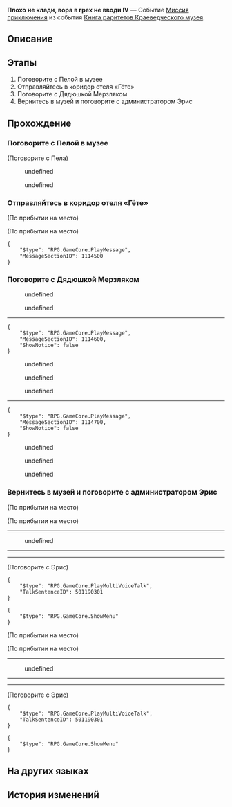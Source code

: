 {{Дополнить|Диалоги.}}
{{Миссия Инфобокс
|id              = 2011905
|Название        = 
|Изображение     = Миссия Освоения Плохо не клади, вора в грех не вводи IV.png
|Тип             = Миссия приключения
|События         = Книга раритетов Краеведческого музея
|Глава           = Книга раритетов Краеведческого музея
|Условия         = 
* Завершена [[Миссия приключения]] ''[[Плохо не клади, вора в грех не вводи III]]''
* Достигните фазы 4 в событии [[Книга раритетов Краеведческого музея]]
|Персонажи       = Дядюшка Мерзляк; Записка, оставленная синеволосым мужчиной; Пела; Первопроходец; Сампо; Эрис
|СтартЛокация    = Краеведческий музей
|Мир             = Ярило-VI
|Локации         = Краеведческий музей
|Предыдущая      = Плохо не клади, вора в грех не вводи III
|Следующая       = 
|Награды         = Опыт Освоения*100; Звёздный нефрит*40; Путеводитель путешественника*3; Кредиты*20 000
}}
'''Плохо не клади, вора в грех не вводи IV''' — Событие [[Миссия приключения]] из события [[Книга раритетов Краеведческого музея]].

==Описание==
{{Описание|Болтун Норберт проговорился, что за ниточки дёргает кто-то другой.<br />Вы отправляетесь на обычное место встречи Норберта и натыкаетесь на старого друга с синими волосами. Как и ожидалось.}}

==Этапы==
# Поговорите с Пелой в музее
# Отправляйтесь в коридор отеля «Гёте»
# Поговорите с Дядюшкой Мерзляком
# Вернитесь в музей и поговорите с администратором Эрис

==Прохождение==
{{Дополнить}}


===Поговорите с Пелой в музее===
{{Описание миссии|локация=Краеведческий музей|Вы завершили один этап управления музеем.<br />Кажется, вы снова видите Пелу в выставочном зале. Возможно, у допроса Норберта есть результаты? Поговорите с ней.}}
{{Диалог Начало}}

;(Поговорите с Пела)
<!--Unknown TalkSentence: 201195001-->
<!--Unknown TalkSentence: 201195002-->
<!--Unknown TalkSentence: 201195003-->
:{{Диалог|Стрелка}} undefined
:{{Диалог|Стрелка}} undefined
<!--Unknown TalkSentence: 201195005-->
<!--Unknown TalkSentence: 201195006-->
<!--Unknown TalkSentence: 201195010-->
<!--Unknown TalkSentence: 201195011-->
<!--Unknown TalkSentence: 201195012-->
<!--Unknown TalkSentence: 201195013-->
<!--Unknown TalkSentence: 201195014-->
<!--Unknown TalkSentence: 201195015-->
<!--Unknown TalkSentence: 201195016-->
{{Диалог Конец}}

===Отправляйтесь в коридор отеля «Гёте»===
{{Описание миссии|локация=Коридор отеля|Правда в том, что Норберта вёл таинственный человек с кодовым именем Дядюшка Мерзляк. Истинный вдохновитель краж артефактов всё ещё на свободе.<br />Пела уже выведала у Норберта место встречи с Дядюшкой Мерзляком, которым является не что иное, как отель «Гёте».<br />Отправляйтесь в отель «Гёте» и разоблачите скрытого вдохновителя.}}
{{Диалог Начало}}
;(По прибытии на место)

;(По прибытии на место)
<pre>{
	"$type": "RPG.GameCore.PlayMessage",
	"MessageSectionID": 1114500
}</pre>
{{Диалог Конец}}

===Поговорите с Дядюшкой Мерзляком===
{{Описание миссии|локация=Коридор отеля|Правда в том, что Норберта вёл таинственный человек с кодовым именем Дядюшка Мерзляк. Истинный вдохновитель краж артефактов всё ещё на свободе.<br />Вы нашли номер, где прячется Дядюшка Мерзляк, и только дверь отделяет вас от него.<br />Запомните секретный сигнал, который сказала вам Пела, и приготовьтесь постучать в дверь.}}
{{Диалог Начало}}

<!--Unknown TalkSentence: 201195301-->
<!--Unknown TalkSentence: 201195302-->
<!--Unknown TalkSentence: 201195303-->
<!--Unknown TalkSentence: 201195304-->
:{{Диалог|Стрелка}} undefined
:<!--Unknown TalkSentence: 201195306-->
:<!--Unknown TalkSentence: 201195307-->
:<!--Unknown TalkSentence: 201195308-->
:<!--Unknown TalkSentence: 201195309-->
:<!--Unknown TalkSentence: 201195310-->
:<!--Unknown TalkSentence: 201195311-->
:<!--Unknown TalkSentence: 201195312-->
:<!--Unknown TalkSentence: 201195313-->
:{{Диалог|Стрелка}} undefined
:<!--Unknown TalkSentence: 201195309-->
:<!--Unknown TalkSentence: 201195310-->
:<!--Unknown TalkSentence: 201195311-->
:<!--Unknown TalkSentence: 201195312-->
:<!--Unknown TalkSentence: 201195313-->
<!--Unknown TalkSentence: 201195309-->
<!--Unknown TalkSentence: 201195310-->
<!--Unknown TalkSentence: 201195311-->
<!--Unknown TalkSentence: 201195312-->
<!--Unknown TalkSentence: 201195313-->
----
<pre>{
	"$type": "RPG.GameCore.PlayMessage",
	"MessageSectionID": 1114600,
	"ShowNotice": false
}</pre>
<!--Unknown TalkSentence: 201195401-->
<!--Unknown TalkSentence: 201195402-->
<!--Unknown TalkSentence: 201195403-->
<!--Unknown TalkSentence: 201195404-->
:{{Чёрный экран|undefined}}
<!--Unknown TalkSentence: 201195406-->
:{{Диалог|Стрелка}} undefined
:{{Диалог|Стрелка}} undefined
:{{Диалог|Стрелка}} undefined
----
<pre>{
	"$type": "RPG.GameCore.PlayMessage",
	"MessageSectionID": 1114700,
	"ShowNotice": false
}</pre>
:{{Чёрный экран|undefined}}
<!--Unknown TalkSentence: 201195502-->
<!--Unknown TalkSentence: 201195503-->
:{{Диалог|Стрелка}} undefined
:{{Диалог|Стрелка}} undefined
:{{Диалог|Стрелка}} undefined
{{Диалог Конец}}

===Вернитесь в музей и поговорите с администратором Эрис===
{{Описание миссии|локация=Краеведческий музей|Дело о кражах было раскрыто без... э-э-э, более или менее раскрыто без сучка и задоринки.<br />Пела сказала вам, что госпожа Эрис ищет вас.<br />Вернитесь и поговорите с госпожой Эрис, чтобы узнать, какие сюрпризы она приготовила.}}
{{Диалог Начало}}
;(По прибытии на место)

;(По прибытии на место)
----
<!--Unknown TalkSentence: 201195531-->
<!--Unknown TalkSentence: 201195532-->
<!--Unknown TalkSentence: 201195533-->
:{{Диалог|Стрелка}} undefined
----
<!--Unknown TalkSentence: 201195535-->
<!--Unknown TalkSentence: 201195536-->
<!--Unknown TalkSentence: 201195537-->
----

;(Поговорите с Эрис)
<pre>{
	"$type": "RPG.GameCore.PlayMultiVoiceTalk",
	"TalkSentenceID": 501190301
}</pre>
<pre>{
	"$type": "RPG.GameCore.ShowMenu"
}</pre>
;(По прибытии на место)

;(По прибытии на место)
----
<!--Unknown TalkSentence: 201195561-->
<!--Unknown TalkSentence: 201195562-->
<!--Unknown TalkSentence: 201195563-->
:{{Диалог|Стрелка}} undefined
----
<!--Unknown TalkSentence: 201195565-->
<!--Unknown TalkSentence: 201195566-->
<!--Unknown TalkSentence: 201195567-->
----

;(Поговорите с Эрис)
<pre>{
	"$type": "RPG.GameCore.PlayMultiVoiceTalk",
	"TalkSentenceID": 501190301
}</pre>
<pre>{
	"$type": "RPG.GameCore.ShowMenu"
}</pre>
{{Диалог Конец}}

==На других языках==
{{На других языках
|en   = Opportunity Makes the Thief (IV)
|zhs  = 漫藏诲盗•其四
|zht  = 漫藏誨盜•其四
|ja   = 慢蔵誨盗・その4
|ko   = 견물생심•4
|es   = La oportunidad hace al ladrón IV
|fr   = L'occasion fait le larron (IV)
|ru   = Плохо не клади, вора в грех не вводи IV
|th   = ของมีค่าล่อตาโจร 4
|vi   = Cơ Hội Tạo Nên Kẻ Trộm 4
|de   = Gelegenheit macht Diebe (Teil 4)
|id   = Kesempatan dalam Kesempitan (Bagian 4)
|pt   = A Ocasião Faz o Ladrão (IV)
}}

==История изменений==
{{История изменений|2.7}}
